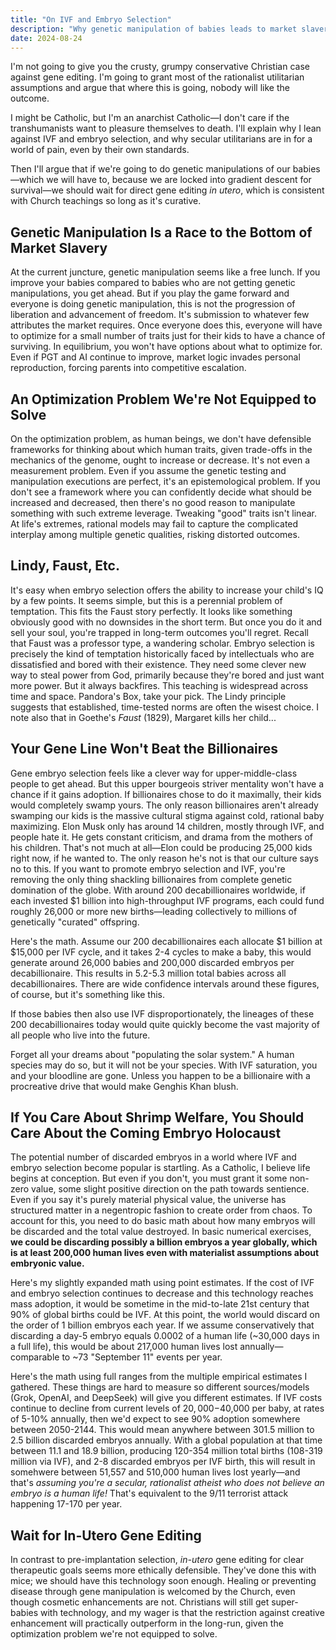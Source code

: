 ```yaml
---
title: "On IVF and Embryo Selection"
description: "Why genetic manipulation of babies leads to market slavery and embryonic holocaust, even by secular utilitarian standards"
date: 2024-08-24
---
```


I'm not going to give you the crusty, grumpy conservative Christian case against gene editing. I'm going to grant most of the rationalist utilitarian assumptions and argue that where this is going, nobody will like the outcome.

I might be Catholic, but I'm an anarchist Catholic—I don't care if the transhumanists want to pleasure themselves to death. I'll explain why I lean against IVF and embryo selection, and why secular utilitarians are in for a world of pain, even by their own standards.

Then I'll argue that if we're going to do genetic manipulations of our babies—which we will have to, because we are locked into gradient descent for survival—we should wait for direct gene editing *in utero*, which is consistent with Church teachings so long as it's curative.

## Genetic Manipulation Is a Race to the Bottom of Market Slavery

At the current juncture, genetic manipulation seems like a free lunch. If you improve your babies compared to babies who are not getting genetic manipulations, you get ahead. But if you play the game forward and everyone is doing genetic manipulation, this is not the progression of liberation and advancement of freedom. It's submission to whatever few attributes the market requires. Once everyone does this, everyone will have to optimize for a small number of traits just for their kids to have a chance of surviving. In equilibrium, you won't have options about what to optimize for. Even if PGT and AI continue to improve, market logic invades personal reproduction, forcing parents into competitive escalation.

## An Optimization Problem We're Not Equipped to Solve

On the optimization problem, as human beings, we don't have defensible frameworks for thinking about which human traits, given trade-offs in the mechanics of the genome, ought to increase or decrease. It's not even a measurement problem. Even if you assume the genetic testing and manipulation executions are perfect, it's an epistemological problem. If you don't see a framework where you can confidently decide what should be increased and decreased, then there's no good reason to manipulate something with such extreme leverage. Tweaking "good" traits isn't linear. At life's extremes, rational models may fail to capture the complicated interplay among multiple genetic qualities, risking distorted outcomes.

## Lindy, Faust, Etc.

It's easy when embryo selection offers the ability to increase your child's IQ by a few points. It seems simple, but this is a perennial problem of temptation. This fits the Faust story perfectly. It looks like something obviously good with no downsides in the short term. But once you do it and sell your soul, you're trapped in long-term outcomes you'll regret. Recall that Faust was a professor type, a wandering scholar. Embryo selection is precisely the kind of temptation historically faced by intellectuals who are dissatisfied and bored with their existence. They need some clever new way to steal power from God, primarily because they're bored and just want more power. But it always backfires. This teaching is widespread across time and space. Pandora's Box, take your pick. The Lindy principle suggests that established, time-tested norms are often the wisest choice. I note also that in Goethe's *Faust* (1829), Margaret kills her child...

## Your Gene Line Won't Beat the Billionaires

Gene embryo selection feels like a clever way for upper-middle-class people to get ahead. But this upper bourgeois striver mentality won't have a chance if it gains adoption. If billionaires chose to do it maximally, their kids would completely swamp yours. The only reason billionaires aren't already swamping our kids is the massive cultural stigma against cold, rational baby maximizing. Elon Musk only has around 14 children, mostly through IVF, and people hate it. He gets constant criticism, and drama from the mothers of his children. That's not much at all—Elon could be producing 25,000 kids right now, if he wanted to. The only reason he's not is that our culture says no to this. If you want to promote embryo selection and IVF, you're removing the only thing shackling billionaires from complete genetic domination of the globe. With around 200 decabillionaires worldwide, if each invested $1 billion into high-throughput IVF programs, each could fund roughly 26,000 or more new births—leading collectively to millions of genetically "curated" offspring.

Here's the math. Assume our 200 decabillionaires each allocate $1 billion at $15,000 per IVF cycle, and it takes 2-4 cycles to make a baby, this would generate around 26,000 babies and 200,000 discarded embryos per decabillionaire. This results in 5.2-5.3 million total babies across all decabillionaires. There are wide confidence intervals around these figures, of course, but it's something like this. 

If those babies then also use IVF disproportionately, the lineages of these 200 decabillionaires today would quite quickly become the vast majority of all people who live into the future.

Forget all your dreams about "populating the solar system." A human species may do so, but it will not be your species. With IVF saturation, you and your bloodline are gone. Unless you happen to be a billionaire with a procreative drive that would make Genghis Khan blush.

## If You Care About Shrimp Welfare, You Should Care About the Coming Embryo Holocaust

The potential number of discarded embryos in a world where IVF and embryo selection become popular is startling. As a Catholic, I believe life begins at conception. But even if you don't, you must grant it some non-zero value, some slight positive direction on the path towards sentience. Even if you say it's purely material physical value, the universe has structured matter in a negentropic fashion to create order from chaos. To account for this, you need to do basic math about how many embryos will be discarded and the total value destroyed. In basic numerical exercises, **we could be discarding possibly a billion embryos a year globally, which is at least 200,000 human lives even with materialist assumptions about embryonic value.**

Here's my slightly expanded math using point estimates. If the cost of IVF and embryo selection continues to decrease and this technology reaches mass adoption, it would be sometime in the mid-to-late 21st century that 90% of global births could be IVF. At this point, the world would discard on the order of 1 billion embryos each year. If we assume conservatively that discarding a day-5 embryo equals 0.0002 of a human life (~30,000 days in a full life), this would be about 217,000 human lives lost annually—comparable to ~73 "September 11" events per year.

Here's the math using full ranges from the multiple empirical estimates I gathered. These things are hard to measure so different sources/models (Grok, OpenAI, and DeepSeek) will give you different estimates. If IVF costs continue to decline from current levels of $20,000-$40,000 per baby, at rates of 5-10% annually, then we'd expect to see 90% adoption somewhere between 2050-2144. This would mean anywhere between 301.5 million to 2.5 billion discarded embryos annually. With a global population at that time between 11.1 and 18.9 billion, producing 120-354 million total births (108-319 million via IVF), and 2-8 discarded embryos per IVF birth, this will result in somehwere between 51,557 and 510,000 human lives lost yearly—and that's *assuming you're a secular, rationalist atheist who does not believe an embryo is a human life!* That's equivalent to the 9/11 terrorist attack happening 17-170 per year. 

## Wait for In-Utero Gene Editing

In contrast to pre-implantation selection, *in-utero* gene editing for clear therapeutic goals seems more ethically defensible. They've done this with mice; we should have this technology soon enough. Healing or preventing disease through gene manipulation is welcomed by the Church, even though cosmetic enhancements are not. Christians will still get super-babies with technology, and my wager is that the restriction against creative enhancement will practically outperform in the long-run, given the optimization problem we're not equipped to solve.